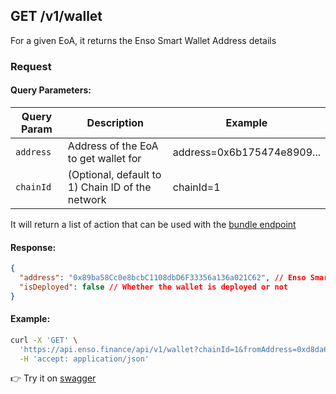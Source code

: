## GET /v1/wallet

For a given EoA, it returns the Enso Smart Wallet Address details

### Request

#### Query Parameters:

| Query Param | Description                                      | Example                    |
| ----------- | ------------------------------------------------ | -------------------------- |
| `address`   | Address of the EoA to get wallet for             | address=0x6b175474e8909... |
| `chainId`   | (Optional, default to 1) Chain ID of the network | chainId=1                  |

It will return a list of action that can be used with the [bundle endpoint](/bundler-api)

#### Response:

```json
{
  "address": "0x89ba58Cc0e8bcbC1108dbD6F33356a136a021C62", // Enso Smart Wallet Address
  "isDeployed": false // Whether the wallet is deployed or not
}
```

#### Example:

```bash copy
curl -X 'GET' \
  'https://api.enso.finance/api/v1/wallet?chainId=1&fromAddress=0xd8da6bf26964af9d7eed9e03e53415d37aa96045' \
  -H 'accept: application/json'
```

👉 Try it on [swagger](https://api.enso.finance/api#/metadata/WalletController_wallet)
